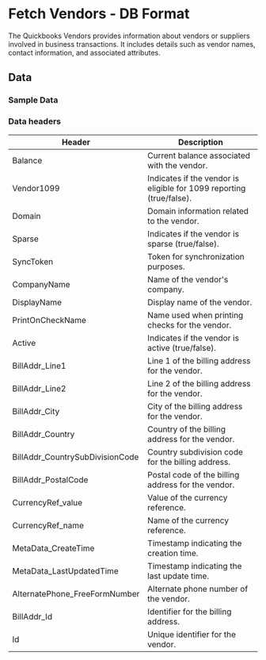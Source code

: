 # Fetch Vendors - DB Format

The Quickbooks Vendors provides information about vendors or suppliers involved in business transactions. It includes details such as vendor names, contact information, and associated attributes.

<AddJob
  template="gsheet_quickbooks_get_vendors.js"
/>


## Data

### Sample Data

<Gsheet
  src="https://docs.google.com/spreadsheets/d/1KWa16ZCTRUdIF7LXFQzgCaBXEze4fpGWaV77tc8Q_Y8/edit#gid=785471636"
/>


### Data headers

| Header | Description |
|----------------------------------|---------------------------------------------------|
| Balance                          | Current balance associated with the vendor.       |
| Vendor1099                       | Indicates if the vendor is eligible for 1099 reporting (true/false).|
| Domain                           | Domain information related to the vendor.         |
| Sparse                           | Indicates if the vendor is sparse (true/false).   |
| SyncToken                        | Token for synchronization purposes.                |
| CompanyName                      | Name of the vendor's company.                      |
| DisplayName                      | Display name of the vendor.                        |
| PrintOnCheckName                 | Name used when printing checks for the vendor.    |
| Active                           | Indicates if the vendor is active (true/false).   |
| BillAddr_Line1                   | Line 1 of the billing address for the vendor.     |
| BillAddr_Line2                   | Line 2 of the billing address for the vendor.     |
| BillAddr_City                    | City of the billing address for the vendor.       |
| BillAddr_Country                 | Country of the billing address for the vendor.    |
| BillAddr_CountrySubDivisionCode  | Country subdivision code for the billing address. |
| BillAddr_PostalCode              | Postal code of the billing address for the vendor.|
| CurrencyRef_value                | Value of the currency reference.                   |
| CurrencyRef_name                 | Name of the currency reference.                   |
| MetaData_CreateTime              | Timestamp indicating the creation time.           |
| MetaData_LastUpdatedTime         | Timestamp indicating the last update time.       |
| AlternatePhone_FreeFormNumber    | Alternate phone number of the vendor.             |
| BillAddr_Id                      | Identifier for the billing address.               |
| Id                               | Unique identifier for the vendor.                 |



<!---
## Others

### Similar jobs

Similar sort of data can be achieved by using get accounting transaction job and filtering it by invoice type. 

### Reports that use this job

Here are some of the report templates that use this job: 
-->